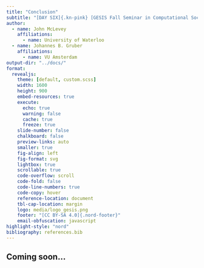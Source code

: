 ```yaml
---
title: "Conclusion"
subtitle: "[DAY SIX]{.kn-pink} [GESIS Fall Seminar in Computational Social Science]{.kn-blue}"
author:
  - name: John McLevey
    affiliations:
      - name: University of Waterloo
  - name: Johannes B. Gruber
    affiliations:
      - name: VU Amsterdam
output-dir: "../docs/"
format:
  revealjs:
    theme: [default, custom.scss]
    width: 1600
    height: 900
    embed-resources: true
    execute:
      echo: true
      warning: false
      cache: true
      freeze: true
    slide-number: false
    chalkboard: false
    preview-links: auto
    smaller: true
    fig-align: left
    fig-format: svg
    lightbox: true
    scrollable: true
    code-overflow: scroll
    code-fold: false
    code-line-numbers: true
    code-copy: hover
    reference-location: document
    tbl-cap-location: margin
    logo: media/logo_gesis.png
    footer: "[CC BY-SA 4.0]{.nord-footer}"
    email-obfuscation: javascript
highlight-style: "nord"
bibliography: references.bib
---
```


## Coming soon...
